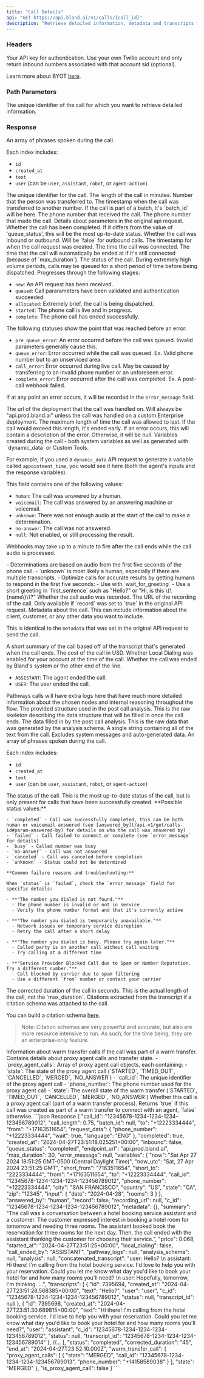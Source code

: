```yaml
---
title: "Call Details"
api: "GET https://api.bland.ai/v1/calls/{call_id}" 
description: "Retrieve detailed information, metadata and transcripts for a call."
---
```


### Headers

<ParamField header="authorization" type="string" required>
  Your API key for authentication.
</ParamField>

<ParamField header="encrypted_key" type="string">
  Use your own Twilio account and only return inbound numbers associated with that account sid (optional).

  Learn more about BYOT [here](/tutorials/custom-twilio).
</ParamField> 

### Path Parameters

<ParamField path="call_id" type="string" required>
  The unique identifier of the call for which you want to retrieve detailed information.
</ParamField>

### Response

<ResponseField name="transcripts" type="array of objects">
  An array of phrases spoken during the call. 
  
  Each index includes: 
  
  - `id`
  - `created_at` 
  - `text` 
  - `user` (can be `user`, `assistant`, `robot`, or `agent-action`)
</ResponseField>

<ResponseField name="call_id" type="number">
  The unique identifier for the call.
</ResponseField>

<ResponseField name="call_length" type="number">
  The length of the call in minutes.
</ResponseField>

<ResponseField name="transferred_to" type="string">
  Number that the person was transferred to.
</ResponseField>

<ResponseField name="transferred_at" type="string">
  The timestamp when the call was transferred to another number.
</ResponseField>

<ResponseField name="batch_id" type="string">
  If the call is part of a batch, it's `batch_id` will be here.
</ResponseField>

<ResponseField name="to" type="string">
  The phone number that received the call.
</ResponseField>

<ResponseField name="from" type="string">
  The phone number that made the call.
</ResponseField>

<ResponseField name="request_data" type="object">
  Details about parameters in the original api request.
</ResponseField>

<ResponseField name="completed" type="boolean">
  Whether the call has been completed. If it differs from the value of 'queue_status', this will be the most up-to-date status.
</ResponseField>

<ResponseField name="inbound" type="boolean">
  Whether the call was inbound or outbound. Will be `false` for outbound calls.
</ResponseField>

<ResponseField name="created_at" type="string">
  The timestamp for when the call request was created.
</ResponseField>

<ResponseField name="started_at" type="string">
  The time the call was connected.
</ResponseField>

<ResponseField name="end_at" type="string">
  The time that the call will automatically be ended at if it's still connected (because of `max_duration`).
</ResponseField>

<ResponseField name="queue_status" type="string">
  The status of the call. During extremely high volume periods, calls may be queued for a short period of time before being dispatched.


  <Accordion title="Statuses:">
  Progresses through the following stages:

  - `new`: An API request has been received.
  - `queued`: Call pararameters have been validated and authentication succeeded. 
  - `allocated`: Extremely brief, the call is being dispatched.
  - `started`: The phone call is live and in progress.
  - `complete`: The phone call has ended successfully.
  
  The following statuses show the point that was reached before an error:

  - `pre_queue_error`: An error occurred before the call was queued. Invalid parameters generally cause this.
  - `queue_error`: Error occurred while the call was queued. Ex. Valid phone number but to an unserviced area.
  - `call_error`: Error occurred during live call. May be caused by transferring to an invalid phone number or an unforeseen error.
  - `complete_error`: Error occurred after the call was completed. Ex. A post-call webhook failed.

  If at any point an error occurs, it will be recorded in the `error_message` field.
  </Accordion>
</ResponseField>

<ResponseField name="endpoint_url" type="string">
  The url of the deployment that the call was handled on. Will always be "api.prod.bland.ai" unless the call was handled on a custom Enterprise deployment.
</ResponseField>

<ResponseField name="max_duration" type="number">
  The maximum length of time the call was allowed to last. If the call would exceed this length, it's ended early.
</ResponseField>

<ResponseField name="error_message" type="string">
  If an error occurs, this will contain a description of the error. Otherwise, it will be null.
</ResponseField>

<ResponseField name="variables" type="object">
  Variables created during the call - both system variables as well as generated with `dynamic_data` or Custom Tools.

  For example, if you used a `dynamic_data` API request to generate a variable called `appointment_time`, you would see it here (both the agent's inputs and the response variables).
</ResponseField>

<ResponseField name="answered_by" type="string">
  This field contains one of the following values:

  - `human`: The call was answered by a human.
  - `voicemail`: The call was answered by an answering machine or voicemail.
  - `unknown`: There was not enough audio at the start of the call to make a determination.
  - `no-answer`: The call was not answered.
  - `null`: Not enabled, or still processing the result.

  Webhooks may take up to a minute to fire after the call ends while the call audio is processed.

  <Accordion title="Notes:">
  - Determinations are based on audio from the first five seconds of the phone call.
  - `unknown` is most likely a human, especially if there are multiple transcripts.
  - Optimize calls for accurate results by getting humans to respond in the first five seconds:
    - Use with `wait_for_greeting`
    - Use a short greeting in `first_sentence` such as "Hello?" or "Hi, is this \{\{name\}\}?"
  </Accordion>
</ResponseField>

<ResponseField name="record" type="boolean">
  Whether the call audio was recorded.
</ResponseField>

<ResponseField name="recording_url" type="string">
  The URL of the recording of the call. Only available if `record` was set to `true` in the original API request.
</ResponseField>

<ResponseField name="metadata" type="object">
  Metadata about the call. This can include information about the client, customer, or any other data you want to include.

  This is identical to the `metadata` that was set in the original API request to send the call.
</ResponseField>

<ResponseField name="summary" type="string">
  A short summary of the call based off of the transcript that's generated when the call ends.
</ResponseField>

<ResponseField name="price" type="number">
  The cost of the call in USD.
</ResponseField>

<ResponseField name="local_dialing" type="boolean">
  Whether Local Dialing was enabled for your account at the time of the call.
</ResponseField>

<ResponseField name="call_ended_by" type="string">
  Whether the call was ended by Bland's system or the other end of the line.

  - `ASSISTANT`: The agent ended the call.
  - `USER`: The user ended the call.
</ResponseField>

<ResponseField name="pathway_logs" type="string">
  Pathways calls will have extra logs here that have much more detailed information about the chosen nodes and internal reasoning throughout the flow.
</ResponseField>

<ResponseField name="analysis_schema" type="object">
  The provided structure used in the post call analysis. This is the raw skeleton describing the data structure that will be filled in once the call ends.
</ResponseField>

<ResponseField name="analysis" type="object">
  The data filled in by the post call analysis. This is the raw data that was generated by the analysis schema.
</ResponseField>

<ResponseField name="concatenated_transcript" type="string">
  A single string containing all of the text from the call. Excludes system messages and auto-generated data.
</ResponseField>

<ResponseField name="transcripts" type="array of objects">
  An array of phrases spoken during the call. 
  
  Each index includes: 
  
  - `id`
  - `created_at` 
  - `text` 
  - `user` (can be `user`, `assistant`, `robot`, or `agent-action`)
</ResponseField>

<ResponseField name="status" type="string">
  The status of the call. This is the most up-to-date status of the call, but is only present for calls that have been successfully created.

  <Accordion title="Call Status Values">
    **Possible status values:**

    - `completed` - Call was successfully completed, this can be both human or voicemail answered (see [answered_by](/api-v1/get/calls-id#param-answered-by) for details on who the call was answered by)
    - `failed` - Call failed to connect or complete (see `error_message` for details)
    - `busy` - Called number was busy
    - `no-answer` - Call was not answered
    - `canceled` - Call was canceled before completion
    - `unknown` - Status could not be determined

    **Common failure reasons and troubleshooting:**

    When `status` is `failed`, check the `error_message` field for specific details:

    - **"The number you dialed is not found."** 
      - The phone number is invalid or not in service
      - Verify the phone number format and that it's currently active

    - **"The number you dialed is temporarily unavailable."** 
      - Network issues or temporary service disruption
      - Retry the call after a short delay

    - **"The number you dialed is busy. Please try again later."** 
      - Called party is on another call without call waiting
      - Try calling at a different time

    - **"Service Provider Blocked Call due to Spam or Number Reputation. Try a different number."** 
      - Call blocked by carrier due to spam filtering
      - Use a different `from` number or contact your carrier
  </Accordion>
</ResponseField>

<ResponseField name="corrected_duration" type="string">
  The corrected duration of the call in seconds. This is the actual length of the call, not the `max_duration`.
</ResponseField>

<ResponseField name="citations" type="array of objects">
  Citations extracted from the transcript if a citation schema was attached to the call.
  
   You can build a citation schema [here](https://app.bland.ai/dashboard/analytics?tab=citations).

  > Note: Citation schemas are very powerful and accurate, but also are more resource intensive to run. As such, for the time being, they are an enterprise-only feature.
</ResponseField>

<ResponseField name="warm_transfer_call" type="object">
  Information about warm transfer calls if the call was part of a warm transfer. Contains details about proxy agent calls and transfer state.

  <Expandable title="Structure">
  - `proxy_agent_calls`: Array of proxy agent call objects, each containing:
    - `state`: The state of the proxy agent call (`STARTED`, `TIMED_OUT`, `CANCELLED`, `MERGED`, `NO_ANSWER`)
    - `call_id`: The unique identifier of the proxy agent call
    - `phone_number`: The phone number used for the proxy agent call
  - `state`: The overall state of the warm transfer (`STARTED`, `TIMED_OUT`, `CANCELLED`, `MERGED`, `NO_ANSWER`)
  </Expandable>
</ResponseField>

<ResponseField name="is_proxy_agent_call" type="boolean">
  Whether this call is a proxy agent call (part of a warm transfer process). Returns `true` if this call was created as part of a warm transfer to connect with an agent, `false` otherwise.
</ResponseField>

<ResponseExample>
```json Response
{
    "call_id": "12345678-1234-1234-1234-123456789012",
    "call_length": 0.75,
    "batch_id": null,
    "to": "+12223334444",
    "from": "+17163511654",
    "request_data": {
        "phone_number": "+12223334444",
        "wait": true,
        "language": "ENG"
    },
    "completed": true,
    "created_at": "2024-04-27T23:51:18.025251+00:00",
    "inbound": false,
    "queue_status": "completed",
    "endpoint_url": "api.prod.bland.ai",
    "max_duration": 30,
    "error_message": null,
    "variables": {
        "now": "Sat Apr 27 2024 18:51:25 GMT-0500 (Central Daylight Time)",
        "now_utc": "Sat, 27 Apr 2024 23:51:25 GMT",
        "short_from": "7163511654",
        "short_to": "2223334444",
        "from": "+17163511654",
        "to": "+12223334444",
        "call_id": "12345678-1234-1234-1234-123456789012",
        "phone_number": "+12223334444",
        "city": "SAN FRANCISCO",
        "country": "US",
        "state": "CA",
        "zip": "12345",
        "input": {
            "date": "2024-04-28",
            "rooms": 3
        }
    },
    "answered_by": "human",
    "record": false,
    "recording_url": null,
    "c_id": "12345678-1234-1234-1234-123456789012",
    "metadata": {},
    "summary": "The call was a conversation between a hotel booking service assistant and a customer. The customer expressed interest in booking a hotel room for tomorrow and needing three rooms. The assistant booked book the reservation for three rooms for the next day. Then, the call ended with the assistant thanking the customer for choosing their service.",
    "price": 0.068,
    "started_at": "2024-04-27T23:51:25+00:00",
    "local_dialing": false,
    "call_ended_by": "ASSISTANT",
    "pathway_logs": null,
    "analysis_schema": null,
    "analysis": null,
    "concatenated_transcript": "user: Hello? \n assistant: Hi there! I'm calling from the hotel booking service. I'd love to help you with your reservation. Could you let me know what day you'd like to book your hotel for and how many rooms you'll need? \n user: Hopefully, tomorrow, I'm thinking. ...",
    "transcripts": [
        {
            "id": 7395694,
            "created_at": "2024-04-27T23:51:28.568385+00:00",
            "text": "Hello?",
            "user": "user",
            "c_id": "12345678-1234-1234-1234-123456789012",
            "status": null,
            "transcript_id": null
        },
        {
            "id": 7395698,
            "created_at": "2024-04-27T23:51:30.689815+00:00",
            "text": "Hi there! I'm calling from the hotel booking service. I'd love to help you with your reservation. Could you let me know what day you'd like to book your hotel for and how many rooms you'll need?",
            "user": "assistant",
            "c_id": "12345678-1234-1234-1234-123456789012",
            "status": null,
            "transcript_id": "12345678-1234-1234-1234-123456789014"
        },
        //...
    ],
    "status": "completed",
    "corrected_duration": "45",
    "end_at": "2024-04-27T23:52:10.000Z",
    "warm_transfer_call": {
        "proxy_agent_calls": [
            {
                "state": "MERGED",
                "call_id": "12345678-1234-1234-1234-123456789013",
                "phone_number": "+14158589038"
            }
        ],
        "state": "MERGED"
    },
    "is_proxy_agent_call": false
}
```
</ResponseExample>









